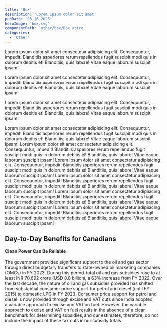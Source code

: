 ```yaml
---
title: 'Box'
description: 'Lorem ipsum dolor sit amet'
pubDate: '03 16 2025'
heroImage: 'box.svg'
componentPath: 'other/box/Box.astro'
categories:
  - 'Other'
---
```



<Box class='style-4' text="POLICY INSIGHT
        India incorporates sovereign green bonds into its decarbonization
        strategy">
  Lorem ipsum dolor sit amet consectetur adipisicing elit. Consequuntur,
  impedit! Blanditiis asperiores rerum repellendus fugit suscipit modi quis in
  dolorum debitis et! Blanditiis, quis labore! Vitae eaque laborum suscipit
  ipsam!
</Box>

<Box class='style-4 is-bg is-c_white' img='blog-placeholder-1.jpg' text="POLICY INSIGHT
        India incorporates sovereign green bonds into its decarbonization
        strategy">
  Lorem ipsum dolor sit amet consectetur adipisicing elit. Consequuntur,
  impedit! Blanditiis asperiores rerum repellendus fugit suscipit modi quis in
  dolorum debitis et! Blanditiis, quis labore! Vitae eaque laborum suscipit
  ipsam!
</Box>

<Box class='style-4 is-bg is-c_white' text="POLICY INSIGHT
        India incorporates sovereign green bonds into its decarbonization
        strategy">
  Lorem ipsum dolor sit amet consectetur adipisicing elit. Consequuntur,
  impedit! Blanditiis asperiores rerum repellendus fugit suscipit modi quis in
  dolorum debitis et! Blanditiis, quis labore! Vitae eaque laborum suscipit
  ipsam!
</Box>

<Box class='style-3 is-out' img='blog-placeholder-2.jpg' overlayClass='w--full'>
  Lorem ipsum dolor sit amet consectetur adipisicing elit. Consequuntur,
  impedit! Blanditiis asperiores rerum repellendus fugit suscipit modi quis in
  dolorum debitis et! Blanditiis, quis labore! Vitae eaque laborum suscipit
  ipsam!
</Box>

<Box class='style-2 is-bg is-out' img='blog-placeholder-1.jpg' overlayClass='w--full'>
  Lorem ipsum dolor sit amet consectetur adipisicing elit. Consequuntur,
  impedit! Blanditiis asperiores rerum repellendus fugit suscipit modi quis in
  dolorum debitis et! Blanditiis, quis labore! Vitae eaque laborum suscipit
  ipsam!
</Box>

<Box class='style-3' img='blog-placeholder-2.jpg' overlayClass='w--full'>
  Lorem ipsum dolor sit amet consectetur adipisicing elit. Consequuntur,
  impedit! Blanditiis asperiores rerum repellendus fugit suscipit modi quis in
  dolorum debitis et! Blanditiis, quis labore! Vitae eaque laborum suscipit
  ipsam!
</Box>

<Box class='style-2 is-bg' img='blog-placeholder-1.jpg' overlayClass='w--full'>
  Lorem ipsum dolor sit amet consectetur adipisicing elit. Consequuntur,
  impedit! Blanditiis asperiores rerum repellendus fugit suscipit modi quis in
  dolorum debitis et! Blanditiis, quis labore! Vitae eaque laborum suscipit
  ipsam!
</Box>

<Box class='style-2' img='blog-placeholder-1.jpg' overlayClass='w--full'>
  Lorem ipsum dolor sit amet consectetur adipisicing elit. Consequuntur,
  impedit! Blanditiis asperiores rerum repellendus fugit suscipit modi quis in
  dolorum debitis et! Blanditiis, quis labore! Vitae eaque laborum suscipit
  ipsam!
</Box>

<Box class='style-1 w--sm is-bg is-white'>
  Lorem ipsum dolor sit amet consectetur adipisicing elit. Consequuntur,
  impedit! Blanditiis asperiores rerum repellendus fugit suscipit modi quis in
  dolorum debitis et! Blanditiis, quis labore! Vitae eaque laborum suscipit
  ipsam!
</Box>

<Box img='iisd.png' class="style-1 w--sm" overlayClass='w--full'>
  <h2>Day-to-Day Benefits for Canadians</h2>
  <h4>Clean Power Can Be Reliable</h4>
  The government provided significant support to the oil and gas sector through
  direct budgetary transfers to state-owned oil marketing companies (OMCs) in FY
  2023. During this period, total oil and gas subsidies rose to at least INR 70,692
  crore (USD 8.8 billion), a 63% increase from FY 2022. Over the last decade, the
  nature of oil and gas subsidies provided has shifted from substantial consumer
  price support for petrol and diesel (until FY 2015) to domestic LPG in FY 2023.
  Consumer price support for petrol and diesel is now provided through excise and
  VAT cuts since India adopted a variable approach to excise and VAT on fuel. However,
  the variable approach to excise and VAT on fuel results in the absence of a clear
  benchmark for determining subsidies, and our estimates, therefore, do not include
  the impact of these tax cuts in our subsidy totals.
</Box>

